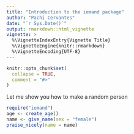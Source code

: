 ```yaml
---
title: "Introduction to the iemand package"
author: "Pachi Cervantes"
date: "`r Sys.Date()`"
output: rmarkdown::html_vignette
vignette: >
  %\VignetteIndexEntry{Vignette Title}
  %\VignetteEngine{knitr::rmarkdown}
  %\VignetteEncoding{UTF-8}
---
```


```r
knitr::opts_chunk$set(
  collapse = TRUE,
  comment = "#>"
)
```


Let me show you how to make a random person
```r
require("iemand")
age <- create_age()
name <- give_name(sex = "female")
praise_nicely(name = name)

```

